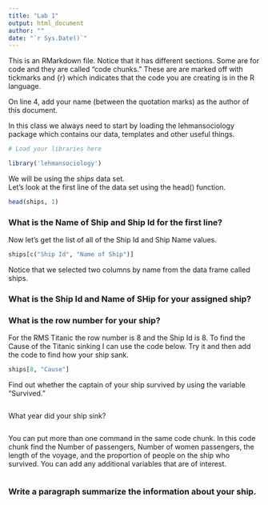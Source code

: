 ```yaml
---
title: "Lab 1"
output: html_document
author: ""
date: "`r Sys.Date()`"
---
```


This is an RMarkdown file.  Notice that it has different sections. Some are for code and they are called "code chunks." These are are marked off with tickmarks and {r} which indicates that the code you are creating is in
the R language.

On line 4, add your name (between the quotation marks) as the author of this document. 

In this class we always need to start by loading the lehmansociology package which contains our data, 
templates and other useful things. 
 
```r
# Load your libraries here

library('lehmansociology')

```

We will be using the *ships* data set.  
Let's look at the first line of the data set using the head() function.  

```r

head(ships, 1)

```

### What is the Name of Ship and Ship Id for the first line?


Now let's get the list of all of the Ship Id and Ship Name values.

```r

ships[c("Ship Id", "Name of Ship")]

```

Notice that we selected two columns by name from the data frame called ships. 

### What is the Ship Id and Name of SHip for your assigned ship? 


### What is the row number for your ship? 



For the RMS Titanic the row number is 8 and the Ship Id is 8. To find the Cause of the Titanic sinking
I can use the code below.  Try it and then add the code to find  how your ship sank.

```r

ships[8, "Cause"]


```

Find out whether the captain of your ship survived by using the variable "Survived."

```r



```

What year did your ship sink? 

```r



```

You can put more than one command in the same code chunk.  In this code chunk find the Number of passengers,
Number of women passengers, the length of the voyage, and the proportion of people on the ship who survived.
You can add any additional variables that are of interest.

```r



```


### Write a paragraph summarize the information about your ship. 



